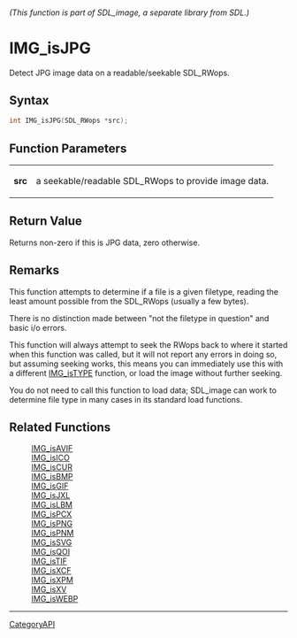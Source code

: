 ====== (This function is part of SDL_image, a separate library from SDL.) ======
= IMG_isJPG =

Detect JPG image data on a readable/seekable SDL_RWops.

== Syntax ==

<syntaxhighlight lang='c'>
int IMG_isJPG(SDL_RWops *src);
</syntaxhighlight>

== Function Parameters ==

{|
|'''src'''
|a seekable/readable SDL_RWops to provide image data.
|}

== Return Value ==

Returns non-zero if this is JPG data, zero otherwise.

== Remarks ==

This function attempts to determine if a file is a given filetype, reading
the least amount possible from the SDL_RWops (usually a few bytes).

There is no distinction made between "not the filetype in question" and
basic i/o errors.

This function will always attempt to seek the RWops back to where it
started when this function was called, but it will not report any errors in
doing so, but assuming seeking works, this means you can immediately use
this with a different [[IMG_isTYPE]] function, or load the image without
further seeking.

You do not need to call this function to load data; SDL_image can work to
determine file type in many cases in its standard load functions.

== Related Functions ==

:[[IMG_isAVIF]]
:[[IMG_isICO]]
:[[IMG_isCUR]]
:[[IMG_isBMP]]
:[[IMG_isGIF]]
:[[IMG_isJXL]]
:[[IMG_isLBM]]
:[[IMG_isPCX]]
:[[IMG_isPNG]]
:[[IMG_isPNM]]
:[[IMG_isSVG]]
:[[IMG_isQOI]]
:[[IMG_isTIF]]
:[[IMG_isXCF]]
:[[IMG_isXPM]]
:[[IMG_isXV]]
:[[IMG_isWEBP]]

----
[[CategoryAPI]]


